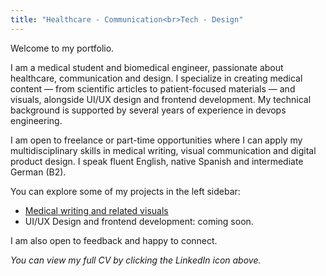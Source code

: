 ```yaml
---
title: "Healthcare - Communication<br>Tech - Design"
---
```


Welcome to my portfolio.

I am a medical student and biomedical engineer, passionate about healthcare, communication and design. I specialize in creating medical content — from scientific articles to patient-focused materials — and visuals, alongside UI/UX design and frontend development. My technical background is supported by several years of experience in devops engineering.

I am open to freelance or part-time opportunities where I can apply my multidisciplinary skills in medical writing, visual communication and digital product design. I speak fluent English, native Spanish and intermediate German (B2). 

You can explore some of my projects in the left sidebar:

- [Medical writing and related visuals](medical-writing.qmd)
- UI/UX Design and frontend development: coming soon.

I am also open to feedback and happy to connect.

*You can view my full CV by clicking the LinkedIn icon above.*